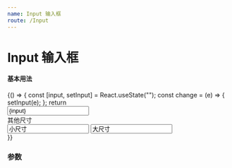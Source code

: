 ```yaml
---
name: Input 输入框
route: /Input
---
```



# Input 输入框

#### 基本用法

<Playground>
  {() => {
    const [input, setInput] = React.useState("");
    const change = (e) => {
      setInput(e);
    };
    return <div>
      <Space direction="column" style={{ width: 320 }}>
      <Input value={input} change={change}  />
      <div>其他尺寸</div>
        <Input size="small" value="小尺寸" />
        <Input size="large" value="大尺寸" />
      </Space>
    </div>
  }}
</Playground>

### 参数

<Props of={Input} />
